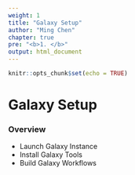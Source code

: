 ```yaml
---
weight: 1
title: "Galaxy Setup"
author: "Ming Chen"
chapter: true
pre: "<b>1. </b>"
output: html_document
---
```


```r
knitr::opts_chunk$set(echo = TRUE)
```

# Galaxy Setup

### Overview

* Launch Galaxy Instance
* Install Galaxy Tools
* Build Galaxy Workflows

